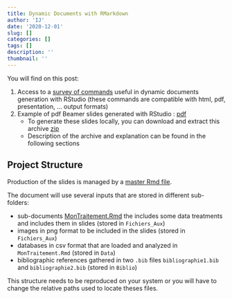 ```yaml
---
title: Dynamic Documents with RMarkdown
author: 'IJ'
date: '2020-12-01'
slug: []
categories: []
tags: []
description: ''
thumbnail: ''
---
```


You will find on this post:

1. Access to a [survey of commands](../../lessons_list/lesson_0.1_ReproducibleResearch) useful in dynamic documents generation with RStudio (these commands are compatible with html, pdf, presentation, ... output formats)
1. Example of pdf Beamer slides generated with RStudio : [pdf](../../Data-pdf/Dynamic_Doc/Exemple_RED_RMD.pdf)
   + To generate these slides locally, you can download and extract this archive [zip](../../Data-pdf/Dynamic_Doc/Exemple-RMD.zip)
   + Description of the archive and explanation can be found in the following sections
   

## Project Structure 

Production of the slides is managed by a [master Rmd file](../../Data-pdf/Dynamic_Doc/Exemple_RED_RMD.Rmd).

The document will use several inputs that are stored in different sub-folders:

- sub-documents [MonTraitement.Rmd](../../Data-pdf/Dynamic_Doc/MonTraitement.Rmd) the includes some data treatments and includes them in slides (stored in `Fichiers_Aux`)
- images in png format to be included in the slides (stored in `Fichiers_Aux`)
- databases in csv format that are loaded and analyzed in `MonTraitement.Rmd` (stored in `Data`)
- bibliographic references gathered in two `.bib` files `bibliographie1.bib` and `bibliographie2.bib` (stored in `Biblio`)

This structure  needs to be reproduced on your system or you will have to change the relative paths used to locate theses files.


